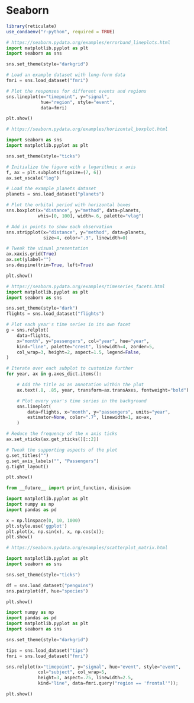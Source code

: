 # Seaborn


```r
library(reticulate)
use_condaenv("r-python", required = TRUE)
```

```python
# https://seaborn.pydata.org/examples/errorband_lineplots.html
import matplotlib.pyplot as plt
import seaborn as sns

sns.set_theme(style="darkgrid")

# Load an example dataset with long-form data
fmri = sns.load_dataset("fmri")

# Plot the responses for different events and regions
sns.lineplot(x="timepoint", y="signal",
             hue="region", style="event",
             data=fmri)

plt.show()
```


```python
# https://seaborn.pydata.org/examples/horizontal_boxplot.html

import seaborn as sns
import matplotlib.pyplot as plt

sns.set_theme(style="ticks")

# Initialize the figure with a logarithmic x axis
f, ax = plt.subplots(figsize=(7, 6))
ax.set_xscale("log")

# Load the example planets dataset
planets = sns.load_dataset("planets")

# Plot the orbital period with horizontal boxes
sns.boxplot(x="distance", y="method", data=planets,
            whis=[0, 100], width=.6, palette="vlag")

# Add in points to show each observation
sns.stripplot(x="distance", y="method", data=planets,
              size=4, color=".3", linewidth=0)

# Tweak the visual presentation
ax.xaxis.grid(True)
ax.set(ylabel="")
sns.despine(trim=True, left=True)

plt.show()
```



```python
# https://seaborn.pydata.org/examples/timeseries_facets.html
import matplotlib.pyplot as plt
import seaborn as sns

sns.set_theme(style="dark")
flights = sns.load_dataset("flights")

# Plot each year's time series in its own facet
g = sns.relplot(
    data=flights,
    x="month", y="passengers", col="year", hue="year",
    kind="line", palette="crest", linewidth=4, zorder=5,
    col_wrap=3, height=2, aspect=1.5, legend=False,
)

# Iterate over each subplot to customize further
for year, ax in g.axes_dict.items():

    # Add the title as an annotation within the plot
    ax.text(.8, .85, year, transform=ax.transAxes, fontweight="bold")

    # Plot every year's time series in the background
    sns.lineplot(
        data=flights, x="month", y="passengers", units="year",
        estimator=None, color=".7", linewidth=1, ax=ax,
    )

# Reduce the frequency of the x axis ticks
ax.set_xticks(ax.get_xticks()[::2])

# Tweak the supporting aspects of the plot
g.set_titles("")
g.set_axis_labels("", "Passengers")
g.tight_layout()

plt.show()
```



```python
from __future__ import print_function, division

import matplotlib.pyplot as plt
import numpy as np
import pandas as pd

x = np.linspace(0, 10, 1000)
plt.style.use('ggplot')
plt.plot(x, np.sin(x), x, np.cos(x));
plt.show()
```




```python
# https://seaborn.pydata.org/examples/scatterplot_matrix.html

import matplotlib.pyplot as plt
import seaborn as sns

sns.set_theme(style="ticks")

df = sns.load_dataset("penguins")
sns.pairplot(df, hue="species")

plt.show()
```



```python
import numpy as np
import pandas as pd
import matplotlib.pyplot as plt
import seaborn as sns

sns.set_theme(style="darkgrid")

tips = sns.load_dataset("tips")
fmri = sns.load_dataset("fmri")

sns.relplot(x="timepoint", y="signal", hue="event", style="event",
            col="subject", col_wrap=5,
            height=3, aspect=.75, linewidth=2.5,
            kind="line", data=fmri.query("region == 'frontal'"));

plt.show()
```

